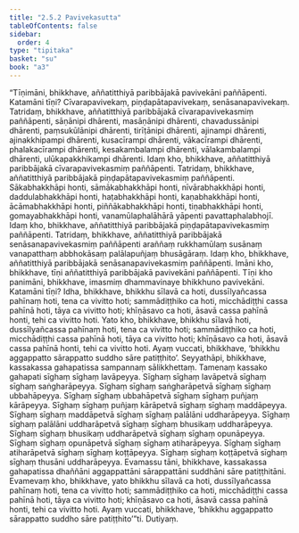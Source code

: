 ```yaml
---
title: "2.5.2 Pavivekasutta"
tableOfContents: false
sidebar:
  order: 4
type: "tipitaka"
basket: "su"
book: "a3"
---
```



<DynamicBreadcrumb />

<Division number="94" book="a3" bookNo="15" page="242">

<Paragraph number="793" book="a3">
“Tīṇimāni, bhikkhave, aññatitthiyā paribbājakā pavivekāni paññāpenti. Katamāni tīṇi? Cīvarapavivekaṃ, piṇḍapātapavivekaṃ, senāsanapavivekaṃ.
</Paragraph>

<Paragraph number="794" book="a3">
Tatridaṃ, bhikkhave, aññatitthiyā paribbājakā cīvarapavivekasmiṃ paññāpenti, sāṇānipi dhārenti, masāṇānipi dhārenti, chavadussānipi dhārenti, paṃsukūlānipi dhārenti, tirīṭānipi dhārenti, ajinampi dhārenti, ajinakkhipampi dhārenti, kusacīrampi dhārenti, vākacīrampi dhārenti, phalakacīrampi dhārenti, kesakambalampi dhārenti, vālakambalampi dhārenti, ulūkapakkhikampi dhārenti. Idaṃ kho, bhikkhave, aññatitthiyā paribbājakā cīvarapavivekasmiṃ paññāpenti.
</Paragraph>

<Paragraph number="795" book="a3">
Tatridaṃ, bhikkhave, aññatitthiyā paribbājakā piṇḍapātapavivekasmiṃ paññāpenti. Sākabhakkhāpi honti, sāmākabhakkhāpi honti, nīvārabhakkhāpi honti, daddulabhakkhāpi honti, haṭabhakkhāpi honti, kaṇabhakkhāpi honti, ācāmabhakkhāpi honti, piññākabhakkhāpi honti, tiṇabhakkhāpi honti, gomayabhakkhāpi honti, vanamūlaphalāhārā yāpenti pavattaphalabhojī. Idaṃ kho, bhikkhave, aññatitthiyā paribbājakā piṇḍapātapavivekasmiṃ paññāpenti.
</Paragraph>

<Paragraph number="796" book="a3">
Tatridaṃ, bhikkhave, aññatitthiyā paribbājakā senāsanapavivekasmiṃ paññāpenti araññaṃ rukkhamūlaṃ susānaṃ vanapatthaṃ abbhokāsaṃ palālapuñjaṃ bhusāgāraṃ. Idaṃ kho, bhikkhave, aññatitthiyā paribbājakā senāsanapavivekasmiṃ paññāpenti. Imāni kho, bhikkhave, tīṇi aññatitthiyā paribbājakā pavivekāni paññāpenti.
</Paragraph>

<Paragraph number="797" book="a3">
Tīṇi kho panimāni, bhikkhave, imasmiṃ dhammavinaye bhikkhuno pavivekāni. Katamāni tīṇi? Idha, bhikkhave, bhikkhu sīlavā ca hoti, dussīlyañcassa pahīnaṃ hoti, tena ca vivitto hoti; sammādiṭṭhiko ca hoti, micchādiṭṭhi cassa pahīnā hoti, tāya ca vivitto hoti; khīṇāsavo ca hoti, āsavā cassa pahīnā honti, tehi ca vivitto hoti. Yato kho, bhikkhave, bhikkhu sīlavā hoti, dussīlyañcassa pahīnaṃ hoti, tena ca vivitto hoti; sammādiṭṭhiko ca hoti, micchādiṭṭhi cassa pahīnā hoti, tāya ca vivitto hoti; khīṇāsavo ca hoti, āsavā cassa pahīnā honti, tehi ca vivitto hoti. Ayaṃ vuccati, bhikkhave, ‘bhikkhu aggappatto sārappatto suddho sāre patiṭṭhito’.
</Paragraph>

<Paragraph number="798" book="a3">
Seyyathāpi, bhikkhave, kassakassa gahapatissa sampannaṃ sālikkhettaṃ. Tamenaṃ kassako gahapati sīghaṃ sīghaṃ lavāpeyya. Sīghaṃ sīghaṃ lavāpetvā sīghaṃ sīghaṃ saṅgharāpeyya. Sīghaṃ sīghaṃ saṅgharāpetvā sīghaṃ sīghaṃ ubbahāpeyya. Sīghaṃ sīghaṃ ubbahāpetvā sīghaṃ sīghaṃ puñjaṃ kārāpeyya. Sīghaṃ sīghaṃ puñjaṃ kārāpetvā sīghaṃ sīghaṃ maddāpeyya. Sīghaṃ sīghaṃ maddāpetvā sīghaṃ sīghaṃ palālāni uddharāpeyya. Sīghaṃ sīghaṃ palālāni uddharāpetvā sīghaṃ sīghaṃ bhusikaṃ uddharāpeyya. Sīghaṃ sīghaṃ bhusikaṃ uddharāpetvā sīghaṃ sīghaṃ opunāpeyya. Sīghaṃ sīghaṃ opunāpetvā sīghaṃ sīghaṃ atiharāpeyya. Sīghaṃ sīghaṃ atiharāpetvā sīghaṃ sīghaṃ koṭṭāpeyya. Sīghaṃ sīghaṃ koṭṭāpetvā sīghaṃ sīghaṃ thusāni uddharāpeyya. Evamassu tāni, bhikkhave, kassakassa gahapatissa dhaññāni aggappattāni sārappattāni suddhāni sāre patiṭṭhitāni.
</Paragraph>

<Paragraph number="799" book="a3">
Evamevaṃ kho, bhikkhave, yato bhikkhu sīlavā ca hoti, dussīlyañcassa pahīnaṃ hoti, tena ca vivitto hoti; sammādiṭṭhiko ca hoti, micchādiṭṭhi cassa pahīnā hoti, tāya ca vivitto hoti; khīṇāsavo ca hoti, āsavā cassa pahīnā honti, tehi ca vivitto hoti. Ayaṃ vuccati, bhikkhave, ‘bhikkhu aggappatto sārappatto suddho sāre patiṭṭhito’”ti.

</Paragraph>
</Division>

<Paragraph number="800" type="center" book="a3">
Dutiyaṃ.
</Paragraph>